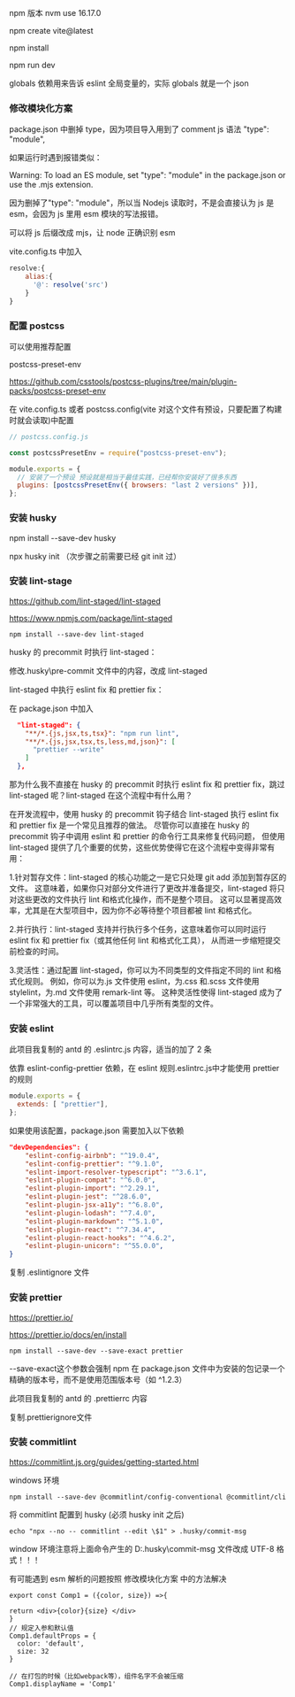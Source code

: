npm 版本 nvm use 16.17.0

npm create vite@latest

npm install

npm run dev

globals 依赖用来告诉 eslint 全局变量的，实际 globals 就是一个 json

### 修改模块化方案

package.json 中删掉 type，因为项目导入用到了 comment js 语法
"type": "module",

如果运行时遇到报错类似：

Warning: To load an ES module, set "type": "module" in the package.json or use the .mjs extension.

因为删掉了"type": "module"，所以当 Nodejs 读取时，不是会直接认为 js 是 esm，会因为 js 里用 esm 模块的写法报错。

可以将 js 后缀改成 mjs，让 node 正确识别 esm

vite.config.ts 中加入

```javascript
resolve:{
    alias:{
      '@': resolve('src')
    }
}
```

### 配置 postcss

可以使用推荐配置

postcss-preset-env

https://github.com/csstools/postcss-plugins/tree/main/plugin-packs/postcss-preset-env

在 vite.config.ts 或者 postcss.config(vite 对这个文件有预设，只要配置了构建时就会读取)中配置

```javascript
// postcss.config.js

const postcssPresetEnv = require("postcss-preset-env");

module.exports = {
  // 安装了一个预设 预设就是相当于最佳实践，已经帮你安装好了很多东西
  plugins: [postcssPresetEnv({ browsers: "last 2 versions" })],
};
```

### 安装 husky

npm install --save-dev husky

npx husky init （次步骤之前需要已经 git init 过）

### 安装 lint-stage

https://github.com/lint-staged/lint-staged

https://www.npmjs.com/package/lint-staged

```shell
npm install --save-dev lint-staged
```

husky 的 precommit 时执行 lint-staged：

修改.husky\pre-commit 文件中的内容，改成 lint-staged

lint-staged 中执行 eslint fix 和 prettier fix：

在 package.json 中加入

```json
  "lint-staged": {
    "**/*.{js,jsx,ts,tsx}": "npm run lint",
    "**/*.{js,jsx,tsx,ts,less,md,json}": [
      "prettier --write"
    ]
  },
```

那为什么我不直接在 husky 的 precommit 时执行 eslint fix 和 prettier fix，跳过 lint-staged 呢？lint-staged 在这个流程中有什么用？

在开发流程中，使用 husky 的 precommit 钩子结合 lint-staged 执行 eslint fix 和 prettier fix 是一个常见且推荐的做法。
尽管你可以直接在 husky 的 precommit 钩子中调用 eslint 和 prettier 的命令行工具来修复代码问题，
但使用 lint-staged 提供了几个重要的优势，这些优势使得它在这个流程中变得非常有用：

1.针对暂存文件：lint-staged 的核心功能之一是它只处理 git add 添加到暂存区的文件。
这意味着，如果你只对部分文件进行了更改并准备提交，lint-staged 将只对这些更改的文件执行 lint 和格式化操作，而不是整个项目。
这可以显著提高效率，尤其是在大型项目中，因为你不必等待整个项目都被 lint 和格式化。

2.并行执行：lint-staged 支持并行执行多个任务，这意味着你可以同时运行 eslint fix 和 prettier fix（或其他任何 lint 和格式化工具），
从而进一步缩短提交前检查的时间。

3.灵活性：通过配置 lint-staged，你可以为不同类型的文件指定不同的 lint 和格式化规则。
例如，你可以为.js 文件使用 eslint，为.css 和.scss 文件使用 stylelint，为.md 文件使用 remark-lint 等。
这种灵活性使得 lint-staged 成为了一个非常强大的工具，可以覆盖项目中几乎所有类型的文件。

### 安装 eslint

此项目我复制的 antd 的 .eslintrc.js 内容，适当的加了 2 条

依靠 eslint-config-prettier 依赖，在 eslint 规则.eslintrc.js中才能使用 prettier 的规则

```js
module.exports = {
  extends: [ "prettier"],
};
```

如果使用该配置，package.json 需要加入以下依赖

```json
"devDependencies": {
    "eslint-config-airbnb": "^19.0.4",
    "eslint-config-prettier": "^9.1.0",
    "eslint-import-resolver-typescript": "^3.6.1",
    "eslint-plugin-compat": "^6.0.0",
    "eslint-plugin-import": "^2.29.1",
    "eslint-plugin-jest": "^28.6.0",
    "eslint-plugin-jsx-a11y": "^6.8.0",
    "eslint-plugin-lodash": "^7.4.0",
    "eslint-plugin-markdown": "^5.1.0",
    "eslint-plugin-react": "^7.34.4",
    "eslint-plugin-react-hooks": "^4.6.2",
    "eslint-plugin-unicorn": "^55.0.0",
}
```

复制 .eslintignore 文件

### 安装 prettier

https://prettier.io/

https://prettier.io/docs/en/install

```shell
npm install --save-dev --save-exact prettier
```
--save-exact这个参数会强制 npm 在 package.json 文件中为安装的包记录一个精确的版本号，而不是使用范围版本号（如 ^1.2.3）

此项目我复制的 antd 的 .prettierrc 内容

复制.prettierignore文件

### 安装 commitlint

https://commitlint.js.org/guides/getting-started.html

windows 环境

```shell
npm install --save-dev @commitlint/config-conventional @commitlint/cli
```

将 commitlint 配置到 husky (必须 husky init 之后)

```shell
echo "npx --no -- commitlint --edit \$1" > .husky/commit-msg
```

window 环境注意将上面命令产生的 D:.husky\commit-msg 文件改成 UTF-8 格式！！！

有可能遇到 esm 解析的问题按照 修改模块化方案 中的方法解决


```tsx
export const Comp1 = ({color, size}) =>{

return <div>{color}{size} </div>
}
// 规定入参和默认值
Comp1.defaultProps = {
  color: 'default',
  size: 32
}

// 在打包的时候（比如webpack等），组件名字不会被压缩
Comp1.displayName = 'Comp1'
```



